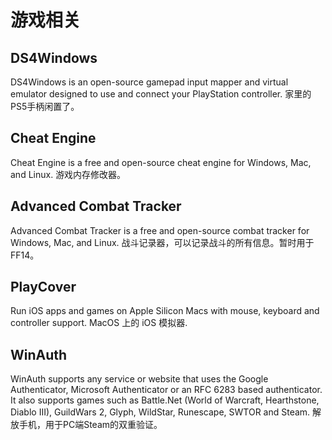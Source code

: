 
# 游戏相关

## DS4Windows

<AppCard picOrgin="https://url-shortener.ri1ken.workers.dev/w3cy68" appName="DS4Windows" website="https://docs.ds4windows.app/" twitter="https://img.shields.io/twitter/follow/ds4windows?style=social" github="https://img.shields.io/github/stars/Ryochan7/DS4Windows?style=social">
    DS4Windows is an open-source gamepad input mapper and virtual emulator designed to use and connect your PlayStation controller.
</AppCard>

<Callout>
    家里的PS5手柄闲置了。
</Callout>

## Cheat Engine

<AppCard picOrgin="https://url-shortener.ri1ken.workers.dev/wdJef3" appName="Cheat Engine" website="https://cheatengine.org/" twitter="https://img.shields.io/twitter/follow/_cheatengine?style=social" github="https://img.shields.io/github/stars/cheat-engine/cheat-engine?style=social">
    Cheat Engine is a free and open-source cheat engine for Windows, Mac, and Linux.
</AppCard>

<Callout>
    游戏内存修改器。  
</Callout>

## Advanced Combat Tracker

<AppCard picOrgin="https://url-shortener.ri1ken.workers.dev/J5nxDm" appName="Advanced Combat Tracker" website="https://www.advancedcombattracker.com/" twitter="https://img.shields.io/twitter/follow/EQAditu?style=social" github="https://img.shields.io/github/stars/EQAditu/AdvancedCombatTracker?style=social">
    Advanced Combat Tracker is a free and open-source combat tracker for Windows, Mac, and Linux.
</AppCard>

<Callout>
    战斗记录器，可以记录战斗的所有信息。暂时用于FF14。
</Callout>

## PlayCover

<AppCard picOrgin="https://url-shortener.ri1ken.workers.dev/fYTtn2" appName="PlayCover" website="https://playcover.io/" github="https://img.shields.io/github/stars/PlayCover/PlayCover?style=social">
    Run iOS apps and games on Apple Silicon Macs with mouse, keyboard and controller support.
</AppCard>

<Callout>
    MacOS 上的 iOS 模拟器.
</Callout>

## WinAuth

<AppCard picOrgin="https://url-shortener.ri1ken.workers.dev/z5iCxi" appName="WinAuth" website="https://winauth.github.io/winauth/index.html" github="https://img.shields.io/github/stars/winauth/winauth?style=social">
    WinAuth supports any service or website that uses the Google Authenticator, Microsoft Authenticator or an RFC 6283 based authenticator. It also supports games such as Battle.Net (World of Warcraft, Hearthstone, Diablo III), GuildWars 2, Glyph, WildStar, Runescape, SWTOR and Steam.
</AppCard>

<Callout>
    解放手机，用于PC端Steam的双重验证。
</Callout>